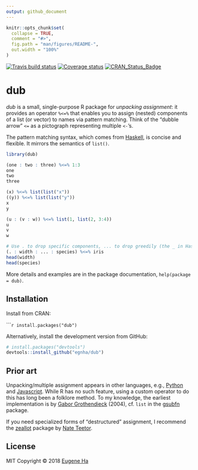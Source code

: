 ```yaml
---
output: github_document
---
```


<!-- README.md is generated from README.Rmd. Please edit that file -->

```r
knitr::opts_chunk$set(
  collapse = TRUE,
  comment = "#>",
  fig.path = "man/figures/README-",
  out.width = "100%"
)
```

[![Travis build status](https://img.shields.io/travis/egnha/dub/master.svg?style=flat-square)](https://travis-ci.org/egnha/dub)
[![Coverage status](https://img.shields.io/codecov/c/github/egnha/dub/master.svg?style=flat-square)](https://codecov.io/github/egnha/dub?branch=master)
[![CRAN_Status_Badge](https://img.shields.io/cran/v/dub.svg?style=flat-square)](https://cran.r-project.org/package=dub)

# dub

_dub_ is a small, single-purpose R package for _unpacking assignment_: it provides an operator `%<=%` that enables you to assign (nested) components of a list (or vector) to names via pattern matching. Think of the “dubble arrow” `<=` as a pictograph representing multiple `<-`'s.

The pattern matching syntax, which comes from [Haskell](https://en.wikibooks.org/wiki/Haskell/Pattern_matching), is concise and flexible. It mirrors the semantics of `list()`.

```r
library(dub)

(one : two : three) %<=% 1:3
one
two
three

(x) %<=% list(list("x"))
((y)) %<=% list(list("y"))
x
y

(u : (v : w)) %<=% list(1, list(2, 3:4))
u
v
w

# Use . to drop specific components, ... to drop greedily (the _ in Haskell)
(. : width : ... : species) %<=% iris
head(width)
head(species)
```

More details and examples are in the package documentation, `help(package = dub)`.

## Installation

Install from CRAN:

``````r
install.packages("dub")
```

Alternatively, install the development version from GitHub:

```r
# install.packages("devtools")
devtools::install_github("egnha/dub")
```

## Prior art

Unpacking/multiple assignment appears in other languages, e.g., [Python](https://docs.python.org/3/tutorial/datastructures.html#tuples-and-sequences) and [Javascript](https://developer.mozilla.org/en-US/docs/Web/JavaScript/Reference/Operators/Destructuring_assignment). While R has no such feature, using a custom operator to do this has long been a folklore method. To my knowledge, the earliest implementation is by [Gabor Grothendieck](https://stat.ethz.ch/pipermail/r-help/2004-June/053343.html) (2004), cf. `list` in the [gsubfn](https://cran.r-project.org/package=gsubfn) package.

If you need specialized forms of "destructured" assignment, I recommend the
[zeallot](https://github.com/nteetor/zeallot) package by [Nate
Teetor](https://github.com/nteetor).

## License

MIT Copyright © 2018 [Eugene Ha](https://github.com/egnha)
